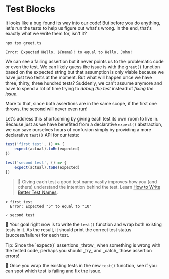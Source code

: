 # Test Blocks

<EpicVideo url="https://www.epicweb.dev/workshops/testing-fundamentals/test-structure/isolating-tests-with-test-blocks" />

It looks like a bug found its way into our code! But before you do anything, let's run the tests to help us figure out what's wrong. In the end, that's exactly what we write them for, isn't it?

```sh nonumber
npx tsx greet.ts
```

```
Error: Expected Hello, ${name}! to equal to Hello, John!
```

We can see a failing assertion but it never points us to the problematic code or even the test. We can likely guess the issue is with the `greet()` function based on the expected string but that assumption is only viable because we have just two tests at the moment. But what will happen once we have three, thirty, three hundred tests? Suddenly, we can't assume anymore and have to spend a lot of time trying to _debug the test_ instead of _fixing the issue_.

More to that, since both assertions are in the same scope, if the first one throws, the second will never even run!

Let's address this shortcoming by giving each test its own room to live in. Because just as we have benefited from a declarative `expect()` abstraction, we can save ourselves hours of confusion simply by providing a more declarative `test()` API for our tests:

```ts
test('first test', () => {
	expect(actual).toBe(expected)
})

test('second test', () => {
	expect(actual).toBe(expected)
})
```

> 🦉 Giving each test a good test name vastly improves how you (and others) understand the intention behind the test. Learn [How to Write Better Test Names](https://www.epicweb.dev/talks/how-to-write-better-test-names).

```
✗ first test
  Error: Expected "5" to equal to "10"

✓ second test
```

🐨 Your goal right now is to write the `test()` function and wrap both existing tests in it. As the result, it should print the correct test status (success/failure) for each test.

<callout-info>
	Tip: Since the `expect()` assertions _throw_ when something is wrong with the
	tested code, perhaps you should _try_ and _catch_ those assertion errors!
</callout-info>

🐨 Once you wrap the existing tests in the new `test()` function, see if you can spot which test is failing and fix the issue.
